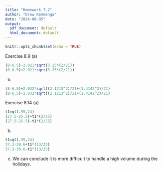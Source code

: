 ---
title: "Homework 7.2"
author: "Drew Remmenga"
date: "2024-08-05"
output:
  pdf_document: default
  html_document: default
---

```{r setup, include=FALSE}
knitr::opts_chunk$set(echo = TRUE)
```

Exercise 8.9 (a)
```{r}
(8-6.5)-2.021*sqrt(3.25*(2/21))
(8-6.5)+2.021*sqrt(3.25*(2/21))
```
(b)
```{r}
(8-6.5)+2.032*sqrt((2.1213^2)/21+(1.4142^2)/21)
(8-6.5)-2.032*sqrt((2.1213^2)/21+(1.4142^2)/21)
```
Exercise 8.14 (a)
```{r}
t1=qt(.95,24)
(27.5-25.5)+t1*(2/25)
(27.5-25.5)-t1*(2/25)

```
(b)
```{r}
t1=qt(.95,24)
37.3-30.6+t1*(13/25)
37.3-30.6-t1*(13/25)
```
(c)
We can conclude it is more difficult to handle a high volume during the holidays. 
